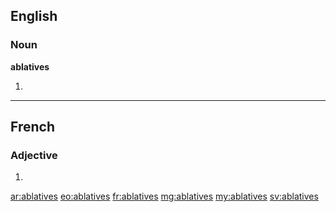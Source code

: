 ==English==

===Noun===
'''ablatives'''

# {{plural of|ablative}}

----

==French==

===Adjective===
{{fr-adj-form}} {{f|p}}

# {{form of|feminine plural|[[ablatif]]|lang=fr}}

[[ar:ablatives]]
[[eo:ablatives]]
[[fr:ablatives]]
[[mg:ablatives]]
[[my:ablatives]]
[[sv:ablatives]]